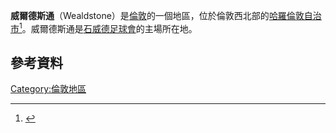 {{infobox UK place|
|country =英格蘭
|map_type =Greater London
|region=倫敦
|population=
|official_name=             
|latitude=51.595697
|longitude=-0.335190
|london_borough=Harrow
|constituency_westminster=      
|post_town=HARROW
|postcode_district =HA3
|postcode_area=HA   
|dial_code=020
|os_grid_reference=TQ155895
}}
'''威爾德斯通'''（Wealdstone）是[[倫敦|倫敦]]的一個地區，位於倫敦西北部的[[哈羅倫敦自治市|哈羅倫敦自治市]]<ref>{{cite book
| title = A History of the County of Middlesex: volume 4
| series = [[Victoria_County_History|Victoria County History]]
| author = T F T Baker, J S Cockburn, R B Pugh (eds.)
| year = 1971
| chapter = Harrow, including Pinner: Introduction
| chapterurl = http://www.british-history.ac.uk/report.asp?compid=22463
| pages = 169–172
| url = http://www.british-history.ac.uk/source.aspx?pubid=86
| accessdate = 29 November 2009
| archive-date = 2014-11-06
| archive-url = https://web.archive.org/web/20141106195441/http://www.british-history.ac.uk/source.aspx?pubid=86
| dead-url = no
}}</ref>。威爾德斯通是[[石威德足球會|石威德足球會]]的主場所在地。
==參考資料==
{{Reflist}}
[[Category:倫敦地區|Category:倫敦地區]]